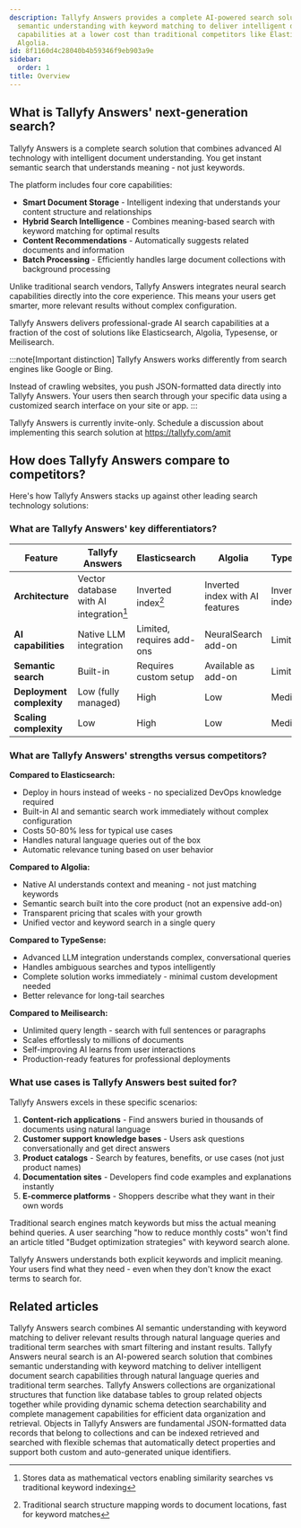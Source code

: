 ```yaml
---
description: Tallyfy Answers provides a complete AI-powered search solution that combines
  semantic understanding with keyword matching to deliver intelligent document search
  capabilities at a lower cost than traditional competitors like Elasticsearch or
  Algolia.
id: 8f1160d4c28040b4b59346f9eb903a9e
sidebar:
  order: 1
title: Overview
---
```


## What is Tallyfy Answers' next-generation search?

Tallyfy Answers is a complete search solution that combines advanced AI technology with intelligent document understanding. You get instant semantic search that understands meaning - not just keywords.

The platform includes four core capabilities:

* **Smart Document Storage** - Intelligent indexing that understands your content structure and relationships
* **Hybrid Search Intelligence** - Combines meaning-based search with keyword matching for optimal results
* **Content Recommendations** - Automatically suggests related documents and information
* **Batch Processing** - Efficiently handles large document collections with background processing

Unlike traditional search vendors, Tallyfy Answers integrates neural search capabilities directly into the core experience. This means your users get smarter, more relevant results without complex configuration.

Tallyfy Answers delivers professional-grade AI search capabilities at a fraction of the cost of solutions like Elasticsearch, Algolia, Typesense, or Meilisearch.

:::note[Important distinction]
Tallyfy Answers works differently from search engines like Google or Bing.

Instead of crawling websites, you push JSON-formatted data directly into Tallyfy Answers. Your users then search through your specific data using a customized search interface on your site or app.
:::

Tallyfy Answers is currently invite-only. Schedule a discussion about implementing this search solution at https://tallyfy.com/amit

## How does Tallyfy Answers compare to competitors?

Here's how Tallyfy Answers stacks up against other leading search technology solutions:

### What are Tallyfy Answers' key differentiators?

| Feature | Tallyfy Answers | Elasticsearch | Algolia | TypeSense | Meilisearch |
|---------|----------------|--------------|---------|-----------|-------------|
| **Architecture** | Vector database with AI integration[^1] | Inverted index[^2] | Inverted index with AI features | Inverted index | Inverted index |
| **AI capabilities** | Native LLM integration | Limited, requires add-ons | NeuralSearch add-on | Limited | Limited |
| **Semantic search** | Built-in | Requires custom setup | Available as add-on | Limited | Limited |
| **Deployment complexity** | Low (fully managed) | High | Low | Medium | Medium |
| **Scaling complexity** | Low | High | Low | Medium | Medium |

### What are Tallyfy Answers' strengths versus competitors?

**Compared to Elasticsearch:**
- Deploy in hours instead of weeks - no specialized DevOps knowledge required
- Built-in AI and semantic search work immediately without complex configuration
- Costs 50-80% less for typical use cases
- Handles natural language queries out of the box
- Automatic relevance tuning based on user behavior

**Compared to Algolia:**
- Native AI understands context and meaning - not just matching keywords
- Semantic search built into the core product (not an expensive add-on)
- Transparent pricing that scales with your growth
- Unified vector and keyword search in a single query

**Compared to TypeSense:**
- Advanced LLM integration understands complex, conversational queries
- Handles ambiguous searches and typos intelligently
- Complete solution works immediately - minimal custom development needed
- Better relevance for long-tail searches

**Compared to Meilisearch:**
- Unlimited query length - search with full sentences or paragraphs
- Scales effortlessly to millions of documents
- Self-improving AI learns from user interactions
- Production-ready features for professional deployments

### What use cases is Tallyfy Answers best suited for?

Tallyfy Answers excels in these specific scenarios:

1. **Content-rich applications** - Find answers buried in thousands of documents using natural language
2. **Customer support knowledge bases** - Users ask questions conversationally and get direct answers
3. **Product catalogs** - Search by features, benefits, or use cases (not just product names)
4. **Documentation sites** - Developers find code examples and explanations instantly
5. **E-commerce platforms** - Shoppers describe what they want in their own words

Traditional search engines match keywords but miss the actual meaning behind queries. A user searching "how to reduce monthly costs" won't find an article titled "Budget optimization strategies" with keyword search alone.

Tallyfy Answers understands both explicit keywords and implicit meaning. Your users find what they need - even when they don't know the exact terms to search for.


[^1]: Stores data as mathematical vectors enabling similarity searches vs traditional keyword indexing
[^2]: Traditional search structure mapping words to document locations, fast for keyword matches

## Related articles
<CardGrid>
<LinkTitleCard header="<b>Answers > Search</b>" href="/products/answers/search/" > Tallyfy Answers search combines AI semantic understanding with keyword matching to deliver relevant results through natural language queries and traditional term searches with smart filtering and instant results. </LinkTitleCard>
<LinkTitleCard header="<b>Answers > Answers neural search information</b>" href="/products/answers/pricing/" > Tallyfy Answers neural search is an AI-powered search solution that combines semantic understanding with keyword matching to deliver intelligent document search capabilities through natural language queries and traditional term searches. </LinkTitleCard>
<LinkTitleCard header="<b>Answers > Collections</b>" href="/products/answers/collections/" > Tallyfy Answers collections are organizational structures that function like database tables to group related objects together while providing dynamic schema detection searchability and complete management capabilities for efficient data organization and retrieval. </LinkTitleCard>
<LinkTitleCard header="<b>Answers > Objects</b>" href="/products/answers/objects/" > Objects in Tallyfy Answers are fundamental JSON-formatted data records that belong to collections and can be indexed retrieved and searched with flexible schemas that automatically detect properties and support both custom and auto-generated unique identifiers. </LinkTitleCard>
</CardGrid>